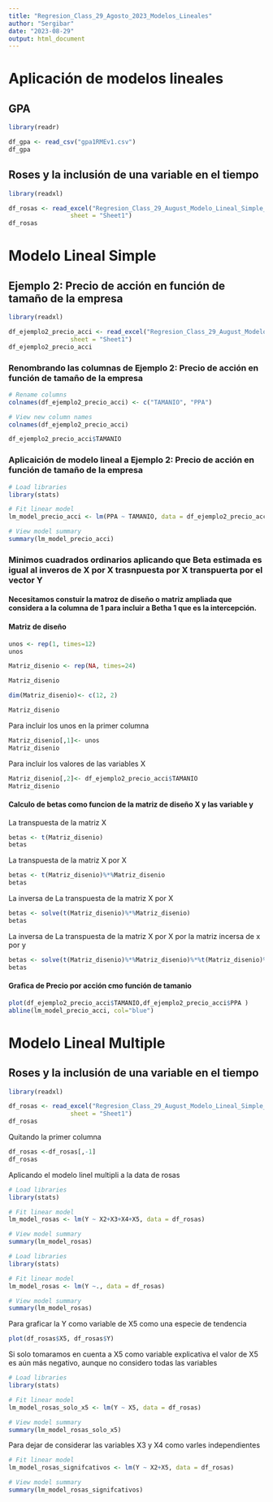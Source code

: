 ```yaml
---
title: "Regresion_Class_29_Agosto_2023_Modelos_Lineales"
author: "Sergibar"
date: "2023-08-29"
output: html_document
---
```


# Aplicación de modelos lineales 

## GPA

```r
library(readr)

df_gpa <- read_csv("gpa1RMEv1.csv")
df_gpa
```


## Roses y la inclusión de una variable en el tiempo 

```r
library(readxl)

df_rosas <- read_excel("Regresion_Class_29_August_Modelo_Lineal_Simple_ejemplo_rosas.xls", 
                 sheet = "Sheet1")
df_rosas
```



# Modelo Lineal Simple 

## Ejemplo 2: Precio de acción en función de tamaño de la empresa 

```r
library(readxl)

df_ejemplo2_precio_acci <- read_excel("Regresion_Class_29_August_Modelo_Lineal_Simple_ejemplo2.xlsx", 
                 sheet = "Sheet1")
df_ejemplo2_precio_acci
```

### Renombrando las columnas de Ejemplo 2: Precio de acción en función de tamaño de la empresa 

```r
# Rename columns
colnames(df_ejemplo2_precio_acci) <- c("TAMANIO", "PPA")

# View new column names 
colnames(df_ejemplo2_precio_acci)
```


```r
df_ejemplo2_precio_acci$TAMANIO
```





### Aplicaición de modelo lineal a Ejemplo 2: Precio de acción en función de tamaño de la empresa 


```r
# Load libraries
library(stats)

# Fit linear model 
lm_model_precio_acci <- lm(PPA ~ TAMANIO, data = df_ejemplo2_precio_acci)

# View model summary
summary(lm_model_precio_acci)
```


### Minimos cuadrados ordinarios aplicando que Beta estimada es igual al inveros de X por X trasnpuesta por X transpuerta por el vector Y 


#### Necesitamos constuir la matroz de diseño o matriz ampliada que considera a la columna de 1 para incluir a Betha 1 que es la intercepción. 


#### Matriz de diseño 

```r
unos <- rep(1, times=12)
unos
```



```r
Matriz_disenio <- rep(NA, times=24)

Matriz_disenio 
```


```r
dim(Matriz_disenio)<- c(12, 2)

```


```r
Matriz_disenio 
```

Para incluir los unos en la primer columna 

```r
Matriz_disenio[,1]<- unos
Matriz_disenio 
```


Para incluir los valores de las variables X

```r
Matriz_disenio[,2]<- df_ejemplo2_precio_acci$TAMANIO
Matriz_disenio

```

#### Calculo de betas como funcion de la matriz de diseño X y las variable y 

La transpuesta de la matriz X
```r
betas <- t(Matriz_disenio)
betas
```

La transpuesta de la matriz X por X 

```r
betas <- t(Matriz_disenio)%*%Matriz_disenio
betas
```



La inversa de La transpuesta de la matriz X por X 

```r
betas <- solve(t(Matriz_disenio)%*%Matriz_disenio)
betas
```




La inversa de La transpuesta de la matriz X por X por la matriz incersa de x por y

```r
betas <- solve(t(Matriz_disenio)%*%Matriz_disenio)%*%t(Matriz_disenio)%*%df_ejemplo2_precio_acci$PPA
betas
```


#### Grafica de Precio por acción cmo función de tamanio

```r
plot(df_ejemplo2_precio_acci$TAMANIO,df_ejemplo2_precio_acci$PPA )
abline(lm_model_precio_acci, col="blue")
```




# Modelo Lineal Multiple

## Roses y la inclusión de una variable en el tiempo 

```r
library(readxl)

df_rosas <- read_excel("Regresion_Class_29_August_Modelo_Lineal_Simple_ejemplo_rosas.xls", 
                 sheet = "Sheet1")
df_rosas
```

Quitando la primer columna 

```r
df_rosas <-df_rosas[,-1] 
df_rosas
```

Aplicando el modelo linel multipli a la data de rosas 

```r
# Load libraries
library(stats)

# Fit linear model
lm_model_rosas <- lm(Y ~ X2+X3+X4+X5, data = df_rosas)

# View model summary
summary(lm_model_rosas)
```


```r

# Load libraries
library(stats)

# Fit linear model
lm_model_rosas <- lm(Y ~., data = df_rosas)

# View model summary
summary(lm_model_rosas)
```

Para graficar la Y como variable de X5 como una especie de tendencia 

```r
plot(df_rosas$X5, df_rosas$Y)
```


Si solo tomaramos en cuenta a X5 como variable explicativa el valor de X5 es aún más negativo, aunque no considero todas las variables 
```r
# Load libraries
library(stats)

# Fit linear model
lm_model_rosas_solo_x5 <- lm(Y ~ X5, data = df_rosas)

# View model summary
summary(lm_model_rosas_solo_x5)

```

Para dejar de considerar las variables X3 y X4 como varles independientes

```r

# Fit linear model
lm_model_rosas_signifcativos <- lm(Y ~ X2+X5, data = df_rosas)

# View model summary
summary(lm_model_rosas_signifcativos)

```





